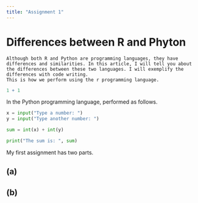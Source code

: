 ```yaml
---
title: "Assignment 1"
---
```


# Differences between R and Phyton

```         
Although both R and Python are programming languages, they have differences and similarities. In this article, I will tell you about the differences between these two languages. I will exemplify the differences with code writing.
This is how we perform using the r programming language.
```

```r

1 + 1
```

In the Python programming language, performed as follows.

```python
x = input("Type a number: ")
y = input("Type another number: ")

sum = int(x) + int(y)

print("The sum is: ", sum)


```

My first assignment has two parts.

## (a)

## (b)
